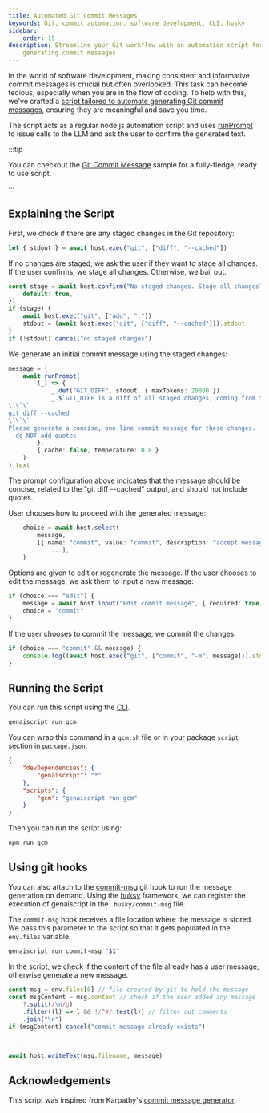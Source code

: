 ```yaml
---
title: Automated Git Commit Messages
keywords: Git, commit automation, software development, CLI, husky
sidebar:
    order: 15
description: Streamline your Git workflow with an automation script for
    generating commit messages
---
```


In the world of software development, making consistent and informative commit messages is crucial but often overlooked.
This task can become tedious, especially when you are in the flow of coding.
To help with this, we've crafted a [script tailored to automate generating Git commit messages](https://github.com/microsoft/genaiscript/blob/main/packages/sample/genaisrc/samples/gcm.genai.mts),
ensuring they are meaningful and save you time.

The script acts as a regular node.js automation script and uses [runPrompt](/genaiscript/reference/scripts/inline-prompts)
to issue calls to the LLM and ask the user to confirm the generated text.

:::tip

You can checkout the [Git Commit Message](/genaiscript/samples/gcm) sample for a fully-fledge,
ready to use script.

:::

## Explaining the Script

First, we check if there are any staged changes in the Git repository:

```ts
let { stdout } = await host.exec("git", ["diff", "--cached"])
```

If no changes are staged, we ask the user if they want to stage all changes. If the user confirms, we stage all changes. Otherwise, we bail out.

```ts
const stage = await host.confirm("No staged changes. Stage all changes?", {
    default: true,
})
if (stage) {
    await host.exec("git", ["add", "."])
    stdout = (await host.exec("git", ["diff", "--cached"])).stdout
}
if (!stdout) cancel("no staged changes")
```

We generate an initial commit message using the staged changes:

```ts
message = (
    await runPrompt(
        (_) => {
            _.def("GIT_DIFF", stdout, { maxTokens: 20000 })
            _.$`GIT_DIFF is a diff of all staged changes, coming from the command:
\`\`\`
git diff --cached
\`\`\`
Please generate a concise, one-line commit message for these changes.
- do NOT add quotes`
        },
        { cache: false, temperature: 0.8 }
    )
).text
```

The prompt configuration above indicates that the message should be concise,
related to the "git diff --cached" output, and should not include quotes.

User chooses how to proceed with the generated message:

```ts
    choice = await host.select(
        message,
        [{ name: "commit", value: "commit", description: "accept message and commit" },
            ...],
    )
```

Options are given to edit or regenerate the message. If the user chooses to edit the message, we ask them to input a new message:

```ts
if (choice === "edit") {
    message = await host.input("Edit commit message", { required: true })
    choice = "commit"
}
```

If the user chooses to commit the message, we commit the changes:

```ts
if (choice === "commit" && message) {
    console.log((await host.exec("git", ["commit", "-m", message])).stdout)
}
```

## Running the Script

You can run this script using the [CLI](/genaiscript/reference/cli).

```bash
genaiscript run gcm
```

You can wrap this command in a `gcm.sh` file or in your package `script` section in `package.json`:

```json '"gcm": "genaiscript run gcm"'
{
    "devDependencies": {
        "genaiscript": "*"
    },
    "scripts": {
        "gcm": "genaiscript run gcm"
    }
}
```

Then you can run the script using:

```bash
npm run gcm
```

## Using git hooks

You can also attach to the [commit-msg](https://git-scm.com/docs/githooks#_commit_msg) git hook to run the message generation on demand.
Using the [huksy](https://typicode.github.io/husky/) framework, we can register the execution
of genaiscript in the `.husky/commit-msg` file.

The `commit-msg` hook receives a file location where the message is stored. We pass this parameter to the script
so that it gets populated in the `env.files` variable.

```bash title=".husky/commit-msg"
genaiscript run commit-msg "$1"
```

In the script, we check if the content of the file already has a user message, otherwise generate a new message.

```js title="commit-msg.genai.mts"
const msg = env.files[0] // file created by git to hold the message
const msgContent = msg.content // check if the user added any message
    ?.split(/\n/g)
    .filter((l) => l && !/^#/.test(l)) // filter out comments
    .join("\n")
if (msgContent) cancel("commit message already exists")

...

await host.writeText(msg.filename, message)
```

## Acknowledgements

This script was inspired from Karpathy's
[commit message generator](https://gist.github.com/karpathy/1dd0294ef9567971c1e4348a90d69285).
